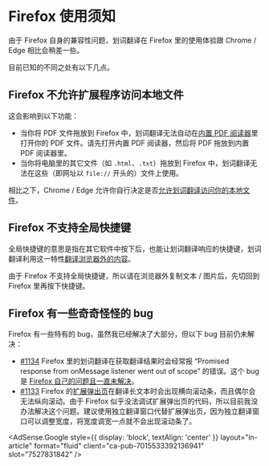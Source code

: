 
# Firefox 使用须知

由于 Firefox 自身的兼容性问题，划词翻译在 Firefox 里的使用体验跟 Chrome / Edge 相比会稍差一些。

目前已知的不同之处有以下几点。

## Firefox 不允许扩展程序访问本地文件

这会影响到以下功能：

- 当你将 PDF 文件拖放到 Firefox 中，划词翻译无法自动在[内置 PDF 阅读器](pdf.mdx)里打开你的 PDF 文件。请先打开内置 PDF 阅读器，然后将 PDF 拖放到内置 PDF 阅读器里。
- 当你将电脑里的其它文件（如 `.html`、`.txt`）拖放到 Firefox 中，划词翻译无法在这些（即网址以 `file://` 开头的）文件上使用。

相比之下，Chrome / Edge 允许你自行决定是否[允许划词翻译访问你的本地文件](../faq.mdx#file-url)。

## Firefox 不支持全局快捷键

全局快捷键的意思是指在其它软件中按下后，也能让划词翻译响应的快捷键，划词翻译利用这一特性[翻译浏览器外的内容](extra.mdx)。

由于 Firefox 不支持全局快捷键，所以请在浏览器外复制文本 / 图片后，先切回到 Firefox 里再按下快捷键。

## Firefox 有一些奇奇怪怪的 bug

Firefox 有一些特有的 bug，虽然我已经解决了大部分，但以下 bug 目前仍未解决：

- [#1134](https://github.com/lmk123/crx-selection-translate/issues/1134) Firefox 里的划词翻译在获取翻译结果时会经常报 “Promised response from onMessage listener went out of scope” 的错误。这个 bug 是 [Firefox 自己的问题且一直未解决](https://bugzilla.mozilla.org/show_bug.cgi?id=1643186)。
- [#1133](https://github.com/lmk123/crx-selection-translate/issues/1133) Firefox 的[扩展弹出页](popup.mdx)在翻译长文本时会出现横向滚动条，而且偶尔会无法纵向滚动。由于 Firefox 似乎没法调试扩展弹出页的代码，所以目前我没办法解决这个问题。建议使用独立翻译窗口代替扩展弹出页，因为独立翻译窗口可以调整宽度，将宽度调宽一点就不会出现滚动条了。

<AdSense.Google
  style={{ display: 'block', textAlign: 'center' }}
  layout="in-article"
  format="fluid"
  client="ca-pub-7015533392136941"
  slot="7527831842"
/>
